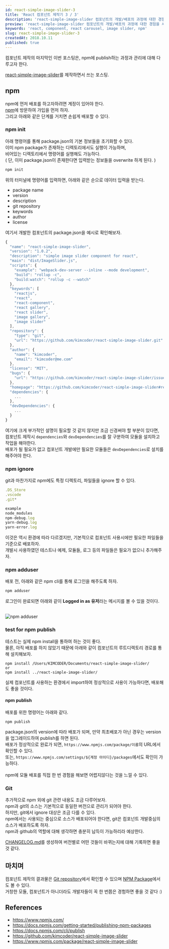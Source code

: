 ```yaml
---
id: react-simple-image-slider-3
title: 'React 컴포넌트 제작기 3 / 3'
description: 'react-simple-image-slider 컴포넌트의 개발/배포의 과정에 대한 경험을 서술합니다.'
preview: 'react-simple-image-slider 컴포넌트의 개발/배포의 과정에 대한 경험을 서술합니다.'
keywords: 'react, component, react carousel, image slider, npm'
slug: react-simple-image-slider-3
createdAt: 2018.10.11
published: true
---
```


컴포넌트 제작의 마지막인 이번 포스팅은,
npm에 publish하는 과정과 관리에 대해 다루고자 한다.

[react-simple-image-slider](https://github.com/kimcoder/react-simple-image-slider)를 제작하면서 쓰는 포스팅.

## npm

npm에 먼저 배포를 하고자하려면 계정이 있어야 한다.<br/>
[npm](https://www.npmjs.com)에 방문하여 가입을 먼저 하자.<br/>
그리고 아래와 같은 단계를 거치면 손쉽게 배포할 수 있다.

### npm init

아래 명령어를 통해 package.json의 기본 정보들을 초기화할 수 있다.<br/>
이미 npm package가 존재하는 디렉토리에서도 실행이 가능하며,<br/>
비어있는 디렉토리에서 명령어를 실행해도 가능하다.<br/>
( 단, 이미 package.json이 존재한다면 입력받는 정보들을 overwrite 하게 된다. )

```js
npm init
```

위의 터미널에 명령어를 입력하면, 아래와 같은 순으로 데이터 입력을 받는다.<br/>

- package name
- version
- description
- git repository
- keywords
- author
- license

여기서 개발한 컴포넌트의 package.json을 예시로 확인해보자.

```js
{
  "name": "react-simple-image-slider",
  "version": "1.0.2",
  "description": "simple image slider component for react",
  "main": "dist/ImageSlider.js",
  "scripts": {
    "example": "webpack-dev-server --inline --mode development",
    "build": "rollup -c",
    "build:watch": "rollup -c --watch"
  },
  "keywords": [
    "reactjs",
    "react",
    "react-component",
    "react gallery",
    "react slider",
    "image gallery",
    "image slider"
  ],
  "repository": {
    "type": "git",
    "url": "https://github.com/kimcoder/react-simple-image-slider.git"
  },
  "author": {
    "name": "kimcoder",
    "email": "kimcoder@me.com"
  },
  "license": "MIT",
  "bugs": {
    "url": "https://github.com/kimcoder/react-simple-image-slider/issues"
  },
  "homepage": "https://github.com/kimcoder/react-simple-image-slider#readme",
  "dependencies": {
    ...
  },
  "devDependencies": {
    ...
  }
}
```

여기에 크게 부가적인 설명이 필요할 것 같지 않지만 조금 신경써야 할 부분이 있다면,<br/>
컴포넌트 제작시 `dependencies`와 `devDependencies`를 잘 구분하여 모듈을 설치하고 작업을 해야한다.<br/>
배포가 될 필요가 없고 컴포넌트 개발에만 필요한 모듈들은 `devDependencies`로 설치를 해주어야 한다.<br/>

### npm ignore

git과 마찬가지로 npm에도 특정 디렉토리, 파일들을 ignore 할 수 있다.<br/>

```js
.DS_Store
.vscode
.git*

example
node_modules
npm-debug.log
yarn-debug.log
yarn-error.log
```

이것은 역시 환경에 따라 다르겠지만, 기본적으로 컴포넌트 사용시에만 필요한 파일들을 기준으로 배포하자.<br/>
개발시 사용하였던 테스트나 예제, 모듈들, 로그 등의 파일들은 필요가 없으니 추가해주자.

### npm adduser

배포 전, 아래와 같은 npm cli를 통해 로그인을 해주도록 하자.

```js
npm adduser
```

로그인이 완료되면 아래와 같이 **Logged in as 유저**라는 메시지를 볼 수 있을 것이다.<br/><br/>

<img src='/assets/images/react-component-3-adduser.png' alt='npm adduser' />

### test for npm publish

테스트는 실제 npm install을 통하여 하는 것이 좋다.<br/>
물론, 아직 배포를 하지 않았기 때문에 아래와 같이 컴포넌트의 루트디렉토리 경로를 통해 설치해보자.<br/>

```
npm install /Users/KIMCODER/Documents/react-simple-image-slider/
or
npm install ../react-simple-image-slider/
```

실제 컴포넌트를 사용하는 환경에서 import하여 정상적으로 사용이 가능하다면, 배포해도 좋을 것이다.<br/>

#### npm publish

배포를 위한 명령어는 아래와 같다.

```
npm publish
```

package.json의 version에 따라 배포가 되며, 만약 최초배포가 아닌 경우는 version을 업그레이드하여 publish를 하면 된다.<br/>
배포가 정상적으로 완료가 되면, `https://www.npmjs.com/package/이름`의 URL에서 확인할 수 있다.<br/>
또는, `https://www.npmjs.com/settings/${계정 아이디}/packages`에서도 확인이 가능하다.<br/><br/>
npm에 모듈 배포를 직접 한 번 경험을 해보면 어렵지않다는 것을 느낄 수 있다.<br/>

### Git

추가적으로 npm 외에 git 관련 내용도 조금 다루어보자.<br/>
npm과 git의 소스는 기본적으로 동일한 버전으로 관리가 되어야 한다.<br/>
하지만, git에서 ignore 대상은 조금 다를 수 있다.<br/>
npm에서는 사용되는 중심으로 소스가 배포되어야 한다면, git은 컴포넌트 개발중심의 소스가 배포하도록 하자.<br/>
npm과 github의 역할에 대해 생각하면 충분히 납득이 가능하리라 예상한다.<br/>

[CHANGELOG.md](https://github.com/kimcoder/react-simple-image-slider/blob/master/CHANGELOG.md)를 생성하여 버전별로 어떤 것들이 바뀌는지에 대해 기록하면 좋을 것 같다.

## 마치며

컴포넌트 제작의 결과물은 [Git repository](https://github.com/kimcoder/react-simple-image-slider)에서 확인할 수 있으며 [NPM Package](https://www.npmjs.com/package/react-simple-image-slider)에서도 볼 수 있다.<br/>
거창한 모듈, 컴포넌트가 아니더라도 개발자들이 꼭 한 번쯤은 경험하면 좋을 것 같다 :)

## References

- https://www.npmjs.com/
- https://docs.npmjs.com/getting-started/publishing-npm-packages
- https://docs.npmjs.com/cli/publish
- https://github.com/kimcoder/react-simple-image-slider
- https://www.npmjs.com/package/react-simple-image-slider
